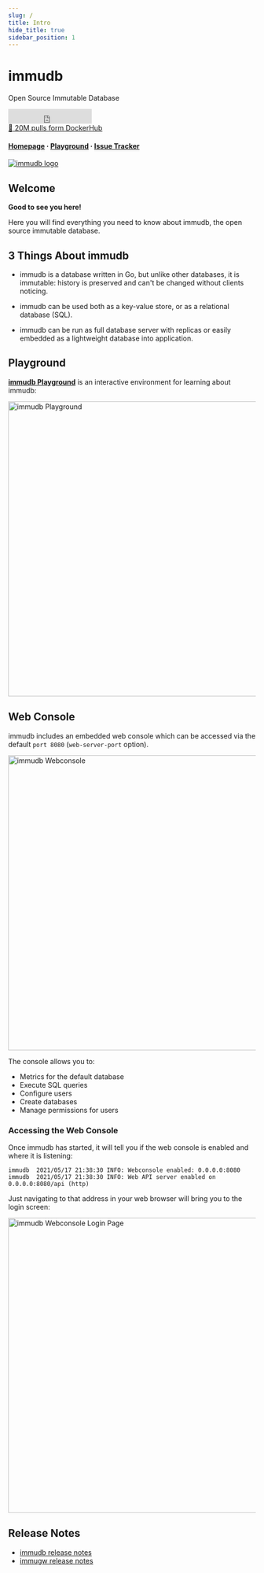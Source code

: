 ```yaml
---
slug: /
title: Intro
hide_title: true
sidebar_position: 1
---
```

<div className="hero">
    <div class="container">
        <h1 class="hero__title">immudb</h1>
        <p class="hero__subtitle">Open Source Immutable Database</p>
        <iframe src="https://ghbtns.com/github-btn.html?user=codenotary&repo=immudb&type=watch&count=true&size=large" frameborder="0" scrolling="0" width="170" height="30" title="GitHub"></iframe>
        <br/>
        <div class="padding-vert--md">
        <a href="https://hub.docker.com/r/codenotary">🎉 20M pulls form DockerHub</a>
        </div>
        <h4 class="padding-vert--md" >
            <a href="https://immudb.io/" style={{padding:4,}}>Homepage</a>
            ·
            <a href="https://play.codenotary.com" style={{padding:4,}}>Playground</a>
            ·
            <a href="https://github.com/codenotary/immudb/issues" style={{padding:4,}}>Issue Tracker</a>
        </h4>
    </div>
    <div class="container">
        <a href="https://immudb.io/">
            <img src="https://docs.immudb.io/mascot.png" alt="immudb logo" width={200}></img>
        </a>
    </div>
</div>

## Welcome

**Good to see you here!**

Here you will find everything you need to know about immudb, the open source immutable database.

## 3 Things About immudb

- immudb is a database written in Go, but unlike other databases, it is immutable: history is preserved and can't be changed without clients noticing.

- immudb can be used both as a key-value store, or as a relational database (SQL).

- immudb can be run as full database server with replicas or easily embedded as a lightweight database into application.



## Playground

[**immudb Playground**](https://play.codenotary.com) is an interactive environment for learning about immudb:

<img src="/playground.jpg" alt="immudb Playground" width="600"/>


## Web Console

immudb includes an embedded web console which can be accessed via the default `port 8080` (`web-server-port` option).


<img src="/webconsole.jpg" alt="immudb Webconsole" width="600"/>


The console allows you to:

* Metrics for the default database
* Execute SQL queries
* Configure users
* Create databases
* Manage permissions for users

### Accessing the Web Console

Once immudb has started, it will tell you if the web console is enabled and where it is listening:

```
immudb  2021/05/17 21:38:30 INFO: Webconsole enabled: 0.0.0.0:8080
immudb  2021/05/17 21:38:30 INFO: Web API server enabled on 0.0.0.0:8080/api (http)
```

Just navigating to that address in your web browser will bring you to the login screen:


<img src="/browser.png" alt="immudb Webconsole Login Page" width="600"/>


## Release Notes

- [immudb release notes](https://github.com/codenotary/immudb/releases)
- [immugw release notes](https://github.com/codenotary/immugw/releases)